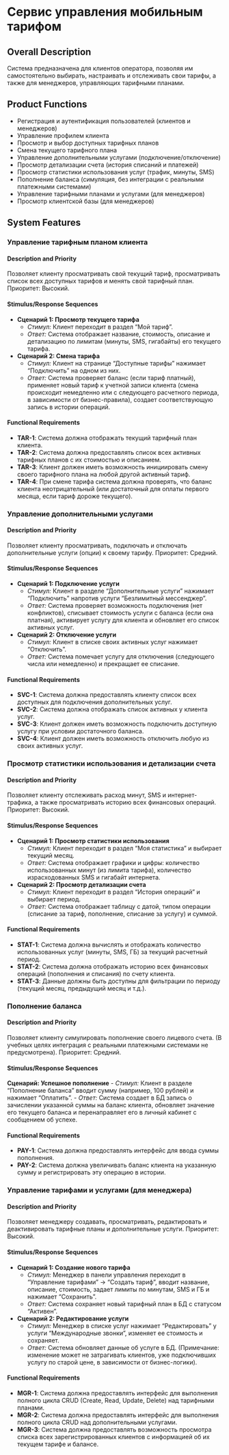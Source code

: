 # Сервис управления мобильным тарифом

## Overall Description

Система предназначена для клиентов оператора, позволяя им самостоятельно выбирать, настраивать и отслеживать свои тарифы, а также для менеджеров, управляющих тарифными планами.

## Product Functions

*   Регистрация и аутентификация пользователей (клиентов и менеджеров)
*   Управление профилем клиента
*   Просмотр и выбор доступных тарифных планов
*   Смена текущего тарифного плана
*   Управление дополнительными услугами (подключение/отключение)
*   Просмотр детализации счета (история списаний и платежей)
*   Просмотр статистики использования услуг (трафик, минуты, SMS)
*   Пополнение баланса (симуляция, без интеграции с реальными платежными системами)
*   Управление тарифными планами и услугами (для менеджеров)
*   Просмотр клиентской базы (для менеджеров)

## System Features

### Управление тарифным планом клиента

#### Description and Priority

Позволяет клиенту просматривать свой текущий тариф, просматривать список всех доступных тарифов и менять свой тарифный план. Приоритет: Высокий.

#### Stimulus/Response Sequences

-   **Сценарий 1: Просмотр текущего тарифа**
    *   *Стимул:* Клиент переходит в раздел "Мой тариф".
    *   *Ответ:* Система отображает название, стоимость, описание и детализацию по лимитам (минуты, SMS, гигабайты) его текущего тарифа.
-   **Сценарий 2: Смена тарифа**
    *   *Стимул:* Клиент на странице "Доступные тарифы" нажимает "Подключить" на одном из них.
    *   *Ответ:* Система проверяет баланс (если тариф платный), применяет новый тариф к учетной записи клиента (смена происходит немедленно или с следующего расчетного периода, в зависимости от бизнес-правила), создает соответствующую запись в истории операций.

#### Functional Requirements

-   **TAR-1**: Система должна отображать текущий тарифный план клиента.
-   **TAR-2**: Система должна предоставлять список всех активных тарифных планов с их стоимостью и описанием.
-   **TAR-3**: Клиент должен иметь возможность инициировать смену своего тарифного плана на любой другой активный тариф.
-   **TAR-4**: При смене тарифа система должна проверять, что баланс клиента неотрицательный (или достаточный для оплаты первого месяца, если тариф дороже текущего).

### Управление дополнительными услугами

#### Description and Priority

Позволяет клиенту просматривать, подключать и отключать дополнительные услуги (опции) к своему тарифу. Приоритет: Средний.

#### Stimulus/Response Sequences

-   **Сценарий 1: Подключение услуги**
    *   *Стимул:* Клиент в разделе "Дополнительные услуги" нажимает "Подключить" напротив услуги "Безлимитный мессенджер".
    *   *Ответ:* Система проверяет возможность подключения (нет конфликтов), списывает стоимость услуги с баланса (если она платная), активирует услугу для клиента и обновляет его список активных услуг.
-   **Сценарий 2: Отключение услуги**
    *   *Стимул:* Клиент в списке своих активных услуг нажимает "Отключить".
    *   *Ответ:* Система помечает услугу для отключения (следующего числа или немедленно) и прекращает ее списание.

#### Functional Requirements

-   **SVC-1**: Система должна предоставлять клиенту список всех доступных для подключения дополнительных услуг.
-   **SVC-2**: Система должна отображать список активных у клиента услуг.
-   **SVC-3**: Клиент должен иметь возможность подключить доступную услугу при условии достаточного баланса.
-   **SVC-4**: Клиент должен иметь возможность отключить любую из своих активных услуг.

### Просмотр статистики использования и детализации счета

#### Description and Priority

Позволяет клиенту отслеживать расход минут, SMS и интернет-трафика, а также просматривать историю всех финансовых операций. Приоритет: Высокий.

#### Stimulus/Response Sequences

-   **Сценарий 1: Просмотр статистики использования**
    *   *Стимул:* Клиент переходит в раздел "Моя статистика" и выбирает текущий месяц.
    *   *Ответ:* Система отображает графики и цифры: количество использованных минут (из лимита тарифа), количество израсходованных SMS и гигабайт интернета.
-   **Сценарий 2: Просмотр детализации счета**
    *   *Стимул:* Клиент переходит в раздел "История операций" и выбирает период.
    *   *Ответ:* Система отображает таблицу с датой, типом операции (списание за тариф, пополнение, списание за услугу) и суммой.

#### Functional Requirements

-   **STAT-1**: Система должна вычислять и отображать количество использованных услуг (минуты, SMS, ГБ) за текущий расчетный период.
-   **STAT-2**: Система должна отображать историю всех финансовых операций (пополнения и списания) по счету клиента.
-   **STAT-3**: Данные должны быть доступны для фильтрации по периоду (текущий месяц, предыдущий месяц и т.д.).

### Пополнение баланса

#### Description and Priority

Позволяет клиенту симулировать пополнение своего лицевого счета. (В учебных целях интеграция с реальными платежными системами не предусмотрена). Приоритет: Средний.

#### Stimulus/Response Sequences

**Сценарий: Успешное пополнение**
-   *Стимул:* Клиент в разделе "Пополнение баланса" вводит сумму (например, 100 рублей) и нажимает "Оплатить".
-   *Ответ:* Система создает в БД запись о зачислении указанной суммы на баланс клиента, обновляет значение его текущего баланса и перенаправляет его в личный кабинет с сообщением об успехе.

#### Functional Requirements

-   **PAY-1**: Система должна предоставлять интерфейс для ввода суммы пополнения.
-   **PAY-2**: Система должна увеличивать баланс клиента на указанную сумму и регистрировать эту операцию в истории.

### Управление тарифами и услугами (для менеджера)

#### Description and Priority

Позволяет менеджеру создавать, просматривать, редактировать и деактивировать тарифные планы и дополнительные услуги. Приоритет: Высокий.

#### Stimulus/Response Sequences

-   **Сценарий 1: Создание нового тарифа**
    *   *Стимул:* Менеджер в панели управления переходит в "Управление тарифами" -> "Создать тариф", вводит название, описание, стоимость, задает лимиты по минутам, SMS и ГБ и нажимает "Сохранить".
    *   *Ответ:* Система сохраняет новый тарифный план в БД с статусом "Активен".
-   **Сценарий 2: Редактирование услуги**
    *   *Стимул:* Менеджер в списке услуг нажимает "Редактировать" у услуги "Международные звонки", изменяет ее стоимость и сохраняет.
    *   *Ответ:* Система обновляет данные об услуге в БД. (Примечание: изменение может не затрагивать клиентов, уже подключивших услугу по старой цене, в зависимости от бизнес-логики).

#### Functional Requirements

-   **MGR-1**: Система должна предоставлять интерфейс для выполнения полного цикла CRUD (Create, Read, Update, Delete) над тарифными планами.
-   **MGR-2**: Система должна предоставлять интерфейс для выполнения полного цикла CRUD над дополнительными услугами.
-   **MGR-3**: Система должна предоставлять возможность просмотра списка всех зарегистрированных клиентов с информацией об их текущем тарифе и балансе.